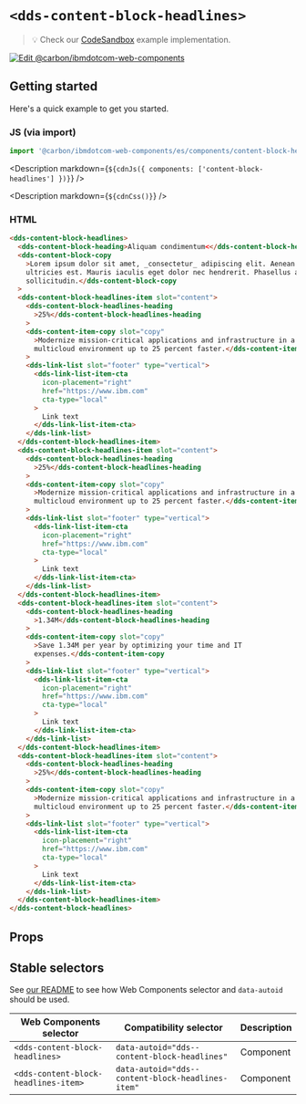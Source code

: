 




# `<dds-content-block-headlines>`

> 💡 Check our
> [CodeSandbox](https://githubbox.com/carbon-design-system/carbon-for-ibm-dotcom/tree/v1/packages/web-components/examples/codesandbox/components/content-block-headlines)
> example implementation.

[![Edit @carbon/ibmdotcom-web-components](https://codesandbox.io/static/img/play-codesandbox.svg)](https://githubbox.com/carbon-design-system/carbon-for-ibm-dotcom/tree/v1/packages/web-components/examples/codesandbox/components/content-block-headlines)

## Getting started

Here's a quick example to get you started.

### JS (via import)

```javascript
import '@carbon/ibmdotcom-web-components/es/components/content-block-headlines/index.js';
```

<Description markdown={`${cdnJs({ components: ['content-block-headlines'] })}`} />

<Description markdown={`${cdnCss()}`} />

### HTML

```html
<dds-content-block-headlines>
  <dds-content-block-heading>Aliquam condimentum<</dds-content-block-heading>
  <dds-content-block-copy
    >Lorem ipsum dolor sit amet, _consectetur_ adipiscing elit. Aenean et
    ultricies est. Mauris iaculis eget dolor nec hendrerit. Phasellus at elit
    sollicitudin.</dds-content-block-copy
  >
  <dds-content-block-headlines-item slot="content">
    <dds-content-block-headlines-heading
      >25%</dds-content-block-headlines-heading
    >
    <dds-content-item-copy slot="copy"
      >Modernize mission-critical applications and infrastructure in a hybrid
      multicloud environment up to 25 percent faster.</dds-content-item-copy
    >
    <dds-link-list slot="footer" type="vertical">
      <dds-link-list-item-cta
        icon-placement="right"
        href="https://www.ibm.com"
        cta-type="local"
      >
        Link text
      </dds-link-list-item-cta>
    </dds-link-list>
  </dds-content-block-headlines-item>
  <dds-content-block-headlines-item slot="content">
    <dds-content-block-headlines-heading
      >25%</dds-content-block-headlines-heading
    >
    <dds-content-item-copy slot="copy"
      >Modernize mission-critical applications and infrastructure in a hybrid
      multicloud environment up to 25 percent faster.</dds-content-item-copy
    >
    <dds-link-list slot="footer" type="vertical">
      <dds-link-list-item-cta
        icon-placement="right"
        href="https://www.ibm.com"
        cta-type="local"
      >
        Link text
      </dds-link-list-item-cta>
    </dds-link-list>
  </dds-content-block-headlines-item>
  <dds-content-block-headlines-item slot="content">
    <dds-content-block-headlines-heading
      >1.34M</dds-content-block-headlines-heading
    >
    <dds-content-item-copy slot="copy"
      >Save 1.34M per year by optimizing your time and IT
      expenses.</dds-content-item-copy
    >
    <dds-link-list slot="footer" type="vertical">
      <dds-link-list-item-cta
        icon-placement="right"
        href="https://www.ibm.com"
        cta-type="local"
      >
        Link text
      </dds-link-list-item-cta>
    </dds-link-list>
  </dds-content-block-headlines-item>
  <dds-content-block-headlines-item slot="content">
    <dds-content-block-headlines-heading
      >25%</dds-content-block-headlines-heading
    >
    <dds-content-item-copy slot="copy"
      >Modernize mission-critical applications and infrastructure in a hybrid
      multicloud environment up to 25 percent faster.</dds-content-item-copy
    >
    <dds-link-list slot="footer" type="vertical">
      <dds-link-list-item-cta
        icon-placement="right"
        href="https://www.ibm.com"
        cta-type="local"
      >
        Link text
      </dds-link-list-item-cta>
    </dds-link-list>
  </dds-content-block-headlines-item>
</dds-content-block-headlines>
```

## Props

<Props of="dds-content-block-headlines" />
<Description markdown={markdownContents} />

## Stable selectors

See
[our README](https://github.com/carbon-design-system/carbon-for-ibm-dotcom/tree/v1/packages/web-components#stable-selectors-for-analytics-and-integratione2e-testing-in-web-components)
to see how Web Components selector and `data-autoid` should be used.

| Web Components selector              | Compatibility selector                            | Description |
| ------------------------------------ | ------------------------------------------------- | ----------- |
| `<dds-content-block-headlines>`      | `data-autoid="dds--content-block-headlines"`      | Component   |
| `<dds-content-block-headlines-item>` | `data-autoid="dds--content-block-headlines-item"` | Component   |

<Description markdown={contributing} />
